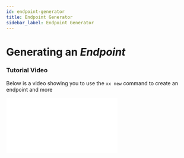 ```yaml
---
id: endpoint-generator
title: Endpoint Generator
sidebar_label: Endpoint Generator
---
```


# Generating an _Endpoint_

### Tutorial Video

Below is a video showing you to use the `xx new` command to create an endpoint and more

<div>

  <iframe
    style={{
    width:"70%",
    height:"400px",    
    }}
    src={"https://www.youtube.com/embed/KSjx4ktEb54?si=5K5ADz8gvZ2iaoG_"}
    frameBorder="0"
    allow="accelerometer; autoplay; clipboard-write; encrypted-media; gyroscope; picture-in-picture"
    allowFullScreen
    title="Embedded youtube"
  />
</div>

### Steps

One of the advantages of using **XEST** framework is that you can generate your endpoints from your command line with the following command

```bash
$ xx new
```

Xest CLI will take you through a survey to generate your endpoint.

```sh
What would you like to generate? (Use keyboard arrow keys)

// highlight-next-line
▶️ endpoint
▶️ query
▶️ migrations
▶️ seed
```

You can choose which one you would like to generate with the arrow keys, in this case we will be choosing
**GET**

```sh
What type of endpoint will this be?

// highlight-next-line
▶️GET
▶️POST
▶️PUT
▶️DELETE
▶️All of the above
```

After choosing the type of operation you need to choose the table that this endpoint will be based on.

```sh
What will be the main entity for this endpoint?

// highlight-next-line
▶️ users
▶️ user_types
```

After choosing the table you will need to choose if the endpoint should be paginated or not.

```sh
Should GET endpoint be paginated?

▶️ Yes
// highlight-next-line
▶️ No
```

Now You will have to select at least one column from your table to filter by, in this case, let's select user_id.

```sh
Select columns to filter (Must be atleast one filter for GET, PUT, DELETE)
(Press <space> to select, <a> to toggle all, <i> to invert selection, and <enter> to proceed)

// highlight-next-line
◉ user_id
◯ first_name
◯ last_name
◯ email
◯ password
◯ user_type_id
◯ created_at
```

Now let's select the columns that will be included in the response from this endpoint.

```sh
Select columns for response
(Press <space> to select, <a> to toggle all, <i> to invert selection, and <enter> to proceed)

// highlight-start
◉ user_id
◉ first_name
◉ last_name
◉ email
◉ created_at
// highlight-end
◯ password
◯ user_type_id
```

In your `routes.js` file a new route will be created, you can proceed to modify the created controller or add a middleware.

```javascript
// routes.js

// highlight-next-line
router.get("/users", /*- TODO: auth middleware -*/ getUsers);
```

:white_check_mark: **And DONE! Your endpoint has been successfully created.** A new route, controller and action will be created.
